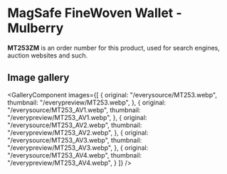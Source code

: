 
# MagSafe FineWoven Wallet - Mulberry

<Callout type='info' emoji='👉🏻'>**MT253ZM** is an order number for this product, used for search engines, auction websites and such.</Callout>

## Image gallery

<GalleryComponent
    images={[
      {
        original: "/everysource/MT253.webp",
        thumbnail: "/everypreview/MT253.webp",
      },
      {
        original: "/everysource/MT253_AV1.webp",
        thumbnail: "/everypreview/MT253_AV1.webp",
      },
      {
        original: "/everysource/MT253_AV2.webp",
        thumbnail: "/everypreview/MT253_AV2.webp",
      },
      {
        original: "/everysource/MT253_AV3.webp",
        thumbnail: "/everypreview/MT253_AV3.webp",
      },
      {
        original: "/everysource/MT253_AV4.webp",
        thumbnail: "/everypreview/MT253_AV4.webp",
      }
    ]}
  />
